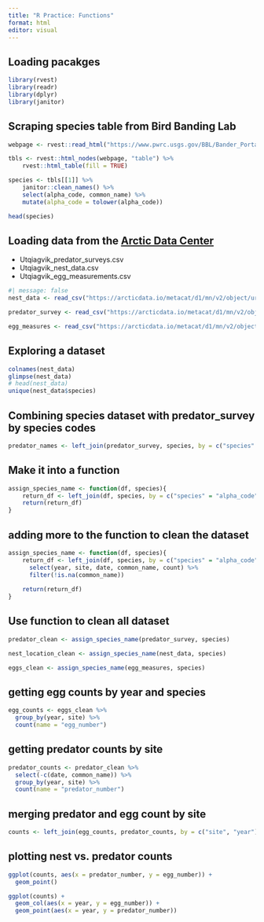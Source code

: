 ```yaml
---
title: "R Practice: Functions"
format: html
editor: visual
---
```


## Loading pacakges

```r
library(rvest)
library(readr)
library(dplyr)
library(janitor)
```

## Scraping species table from Bird Banding Lab

```r
webpage <- rvest::read_html("https://www.pwrc.usgs.gov/BBL/Bander_Portal/login/speclist.php")

tbls <- rvest::html_nodes(webpage, "table") %>% 
    rvest::html_table(fill = TRUE)

species <- tbls[[1]] %>% 
    janitor::clean_names() %>% 
    select(alpha_code, common_name) %>% 
    mutate(alpha_code = tolower(alpha_code))

head(species)
```

## Loading data from the [Arctic Data Center](https://arcticdata.io/catalog/view/doi:10.18739/A23R0PT35)

-   Utqiagvik_predator_surveys.csv
-   Utqiagvik_nest_data.csv
-   Utqiagvik_egg_measurements.csv

```r
#| message: false
nest_data <- read_csv("https://arcticdata.io/metacat/d1/mn/v2/object/urn%3Auuid%3A982bd2fc-4edf-4da7-96ef-0d11b853102d")

predator_survey <- read_csv("https://arcticdata.io/metacat/d1/mn/v2/object/urn%3Auuid%3A9ffec04c-7e2d-41dd-9e88-b6c2e8c4375e")

egg_measures <- read_csv("https://arcticdata.io/metacat/d1/mn/v2/object/urn%3Auuid%3A4b219711-2282-420a-b1d6-1893fe4a74a6")
```

## Exploring a dataset
```r
colnames(nest_data)
glimpse(nest_data)
# head(nest_data)
unique(nest_data$species)
```

## Combining species dataset with predator_survey by species codes
```r
predator_names <- left_join(predator_survey, species, by = c("species" = "alpha_code"))
```

## Make it into a function
```r
assign_species_name <- function(df, species){
    return_df <- left_join(df, species, by = c("species" = "alpha_code"))
    return(return_df)
}
```

## adding more to the function to clean the dataset
```r
assign_species_name <- function(df, species){
    return_df <- left_join(df, species, by = c("species" = "alpha_code")) %>%
      select(year, site, date, common_name, count) %>% 
      filter(!is.na(common_name))
    
    return(return_df)
}
```

## Use function to clean all dataset
```r
predator_clean <- assign_species_name(predator_survey, species) 

nest_location_clean <- assign_species_name(nest_data, species)

eggs_clean <- assign_species_name(egg_measures, species)
```

## getting egg counts by year and species
```r
egg_counts <- eggs_clean %>% 
  group_by(year, site) %>% 
  count(name = "egg_number")
```

## getting predator counts by site
```r
predator_counts <- predator_clean %>% 
  select(-c(date, common_name)) %>% 
  group_by(year, site) %>% 
  count(name = "predator_number")

```

## merging predator and egg count by site
```r
counts <- left_join(egg_counts, predator_counts, by = c("site", "year"))
```


## plotting nest vs. predator counts
```r
ggplot(counts, aes(x = predator_number, y = egg_number)) + 
  geom_point()

ggplot(counts) +
  geom_col(aes(x = year, y = egg_number)) + 
  geom_point(aes(x = year, y = predator_number))
```

